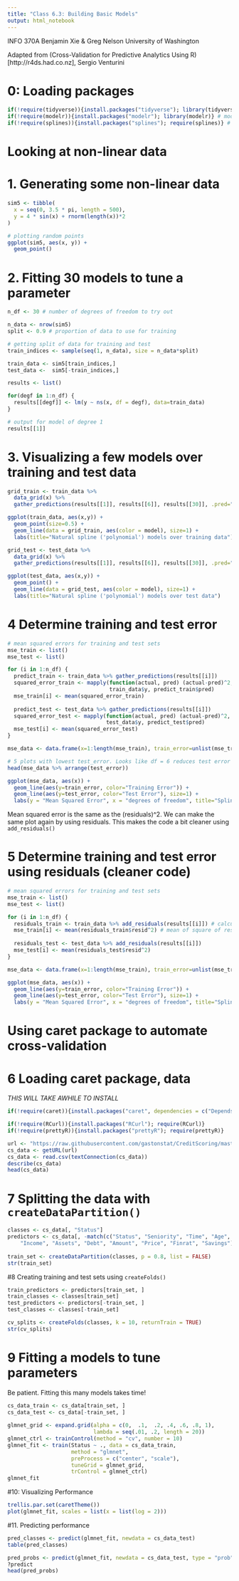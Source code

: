 ```yaml
---
title: "Class 6.3: Building Basic Models"
output: html_notebook
---
```

INFO 370A
Benjamin Xie & Greg Nelson
University of Washington


Adapted from (Cross-Validation for Predictive Analytics Using R)[http://r4ds.had.co.nz], Sergio Venturini

# 0: Loading packages
```r
if(!require(tidyverse)){install.packages("tidyverse"); library(tidyverse)} 
if(!require(modelr)){install.packages("modelr"); library(modelr)} # modeling package
if(!require(splines)){install.packages("splines"); require(splines)} # for natural splines ("polynomial") models

```

# Looking at non-linear data

# 1. Generating some non-linear data
```r
sim5 <- tibble(
  x = seq(0, 3.5 * pi, length = 500),
  y = 4 * sin(x) + rnorm(length(x))*2
)

# plotting random points
ggplot(sim5, aes(x, y)) +
  geom_point()
```

# 2. Fitting 30 models to tune a parameter
```r
n_df <- 30 # number of degrees of freedom to try out

n_data <- nrow(sim5) 
split <- 0.9 # proportion of data to use for training

# getting split of data for training and test
train_indices <- sample(seq(1, n_data), size = n_data*split) 

train_data <- sim5[train_indices,]
test_data <-  sim5[-train_indices,]

results <- list()

for(degf in 1:n_df) {
  results[[degf]] <- lm(y ~ ns(x, df = degf), data=train_data)
}

# output for model of degree 1
results[[1]]

```

# 3. Visualizing a few models over training and test data
```r
grid_train <- train_data %>%
  data_grid(x) %>%
  gather_predictions(results[[1]], results[[6]], results[[30]], .pred="y")

ggplot(train_data, aes(x,y)) +
  geom_point(size=0.5) + 
  geom_line(data = grid_train, aes(color = model), size=1) + 
  labs(title="Natural spline ('polynomial') models over training data")

grid_test <- test_data %>%
  data_grid(x) %>%
  gather_predictions(results[[1]], results[[6]], results[[30]], .pred="y")

ggplot(test_data, aes(x,y)) +
  geom_point() + 
  geom_line(data = grid_test, aes(color = model), size=1) + 
  labs(title="Natural spline ('polynomial') models over test data")
```


# 4 Determine training and test error
```r
# mean squared errors for training and test sets
mse_train <- list() 
mse_test <- list()

for (i in 1:n_df) {
  predict_train <- train_data %>% gather_predictions(results[[i]])
  squared_error_train <- mapply(function(actual, pred) (actual-pred)^2, 
                                train_data$y, predict_train$pred)
  mse_train[i] <- mean(squared_error_train)
  
  predict_test <- test_data %>% gather_predictions(results[[i]])
  squared_error_test <- mapply(function(actual, pred) (actual-pred)^2, 
                               test_data$y, predict_test$pred)
  mse_test[i] <- mean(squared_error_test)
}

mse_data <- data.frame(x=1:length(mse_train), train_error=unlist(mse_train), test_error=unlist(mse_test))

# 5 plots with lowest test_error. Looks like df = 6 reduces test error the most (may vary a bit depending on how data created)
head(mse_data %>% arrange(test_error))

ggplot(mse_data, aes(x)) + 
  geom_line(aes(y=train_error, color="Training Error")) +
  geom_line(aes(y=test_error, color="Test Error"), size=1) + 
  labs(y = "Mean Squared Error", x = "degrees of freedom", title="Spline model performance") 
```
Mean squared error is the same as the (residuals)^2. 
We can make the same plot again by using residuals. This makes the code a bit cleaner using `add_residuals()`

# 5 Determine training and test error using residuals (cleaner code)
```r
# mean squared errors for training and test sets
mse_train <- list() 
mse_test <- list()

for (i in 1:n_df) {
  residuals_train <- train_data %>% add_residuals(results[[i]]) # calculating residuals
  mse_train[i] <- mean(residuals_train$resid^2) # mean of square of residuals to get mean squared error
  
  residuals_test <- test_data %>% add_residuals(results[[i]])
  mse_test[i] <- mean(residuals_test$resid^2)
}

mse_data <- data.frame(x=1:length(mse_train), train_error=unlist(mse_train), test_error=unlist(mse_test))

ggplot(mse_data, aes(x)) + 
  geom_line(aes(y=train_error, color="Training Error")) +
  geom_line(aes(y=test_error, color="Test Error"), size=1) + 
  labs(y = "Mean Squared Error", x = "degrees of freedom", title="Spline model performance") 
```

# Using caret package to automate cross-validation

# 6 Loading caret package, data
*THIS WILL TAKE AWHILE TO INSTALL*
```r
if(!require(caret)){install.packages("caret", dependencies = c("Depends", "Suggests")); require(caret)}

if(!require(RCurl)){install.packages("RCurl"); require(RCurl)}
if(!require(prettyR)){install.packages("prettyR"); require(prettyR)}

url <- "https://raw.githubusercontent.com/gastonstat/CreditScoring/master/CleanCreditScoring.csv"
cs_data <- getURL(url)
cs_data <- read.csv(textConnection(cs_data))
describe(cs_data)
head(cs_data)
```

# 7 Splitting the data with `createDataPartition()`
```r
classes <- cs_data[, "Status"]
predictors <- cs_data[, -match(c("Status", "Seniority", "Time", "Age", "Expenses", 
    "Income", "Assets", "Debt", "Amount", "Price", "Finrat", "Savings"), colnames(cs_data))]
 
train_set <- createDataPartition(classes, p = 0.8, list = FALSE)
str(train_set)
```

#8 Creating training and test sets using `createFolds()`
```r
train_predictors <- predictors[train_set, ]
train_classes <- classes[train_set]
test_predictors <- predictors[-train_set, ]
test_classes <- classes[-train_set]

cv_splits <- createFolds(classes, k = 10, returnTrain = TRUE)
str(cv_splits)
```

# 9 Fitting a models to tune parameters

Be patient. Fitting this many models takes time!
```r
cs_data_train <- cs_data[train_set, ]
cs_data_test <- cs_data[-train_set, ]
 
glmnet_grid <- expand.grid(alpha = c(0,  .1,  .2, .4, .6, .8, 1),
                           lambda = seq(.01, .2, length = 20))
glmnet_ctrl <- trainControl(method = "cv", number = 10)
glmnet_fit <- train(Status ~ ., data = cs_data_train,
                    method = "glmnet",
                    preProcess = c("center", "scale"),
                    tuneGrid = glmnet_grid,
                    trControl = glmnet_ctrl)
glmnet_fit
```

#10: Visualizing Performance
```r
trellis.par.set(caretTheme())
plot(glmnet_fit, scales = list(x = list(log = 2)))
```

#11. Predicting performance
```r
pred_classes <- predict(glmnet_fit, newdata = cs_data_test)
table(pred_classes)

pred_probs <- predict(glmnet_fit, newdata = cs_data_test, type = "prob")
?predict
head(pred_probs)
```

